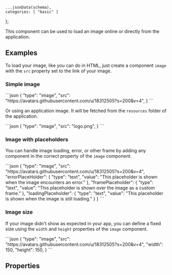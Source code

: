     ...jsonData(schema),
    categories: [ "basic" ]
};

This component can be used to load an image online or directly from the application.

## Examples
To load your image, like you can do in HTML, just create a component `image` with the `src` property set to the link of your image.

### Simple image

<CodeBlock>
```json
{
    "type": "image",
    "src": "https://avatars.githubusercontent.com/u/18312505?s=200&v=4",
}
```
</CodeBlock>

Or using an application image. It will be fetched from the `resources` folder of the application.

<CodeBlock>
```json
{
    "type": "image",
    "src": "logo.png",
}
```
</CodeBlock>

### Image with placeholders
You can handle image loading, error, or other frame by adding any component in the correct property of the `image` component.

<CodeBlock>
```json
{
    "type": "image",
    "src": "https://avatars.githubusercontent.com/u/18312505?s=200&v=4",
    "errorPlaceHolder": {
        "type": "text",
        "value": "This placeholder is shown when the image encounters an error."
    },
    "framePlaceholder": {
        "type": "text",
        "value": "This placeholder is shown over the image as a custom frame."
    },
    "loadingPlaceholder": {
        "type": "text",
        "value": "This placeholder is shown when the image is still loading."
    }
}
```
</CodeBlock>

### Image size
If your image didn't show as expected in your app, you can define a fixed size using the `width` and `height` properties of the `image` component.

<CodeBlock>
```json
{
    "type": "image",
    "src": "https://avatars.githubusercontent.com/u/18312505?s=200&v=4",
    "width": 150,
    "height": 150,
}
```
</CodeBlock>

## Properties
<PropertyTable schema={schema}/>
